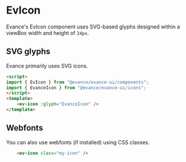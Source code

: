 

<Meta of={EvIconStories} />

# EvIcon

Evance's EvIcon component uses SVG-based glyphs designed within a viewBox width and height of `24px`.

<Canvas>
    <Story of={EvIconStories.Primary} />
</Canvas>

<ArgsTable story='Primary' />

## SVG glyphs

Evance primarily uses SVG icons.

```html
<script>
import { EvIcon } from "@evance/evance-ui/components";
import { EvanceIcon } from "@evance/evance-ui/icons";
</script>
<template>
    <ev-icon :glyph="EvanceIcon" />
</template>
```

## Webfonts
You can also use webfonts (if installed) using CSS classes.

```html
    <ev-icon class="my-icon" />
```